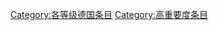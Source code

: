 {{catmore1|[[Wikipedia:德国专题|Wikipedia:德国专题]]}}
{{cat importance | topic=德国 | importance= }}
{{CategoryTOC}}

[[Category:各等级德国条目|Category:各等级德国条目]]
[[Category:高重要度条目|Category:高重要度条目]]